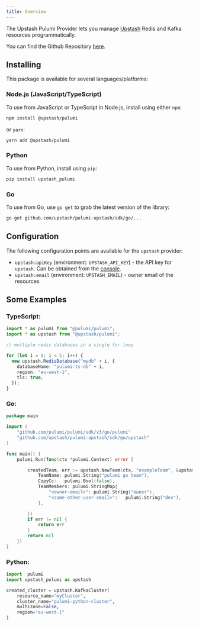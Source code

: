 ```yaml
---
title: Overview
---
```


The Upstash Pulumi Provider lets you manage [Upstash](http://upstash.com) Redis and Kafka resources programmatically.

You can find the Github Repository [here](https://github.com/upstash/pulumi-upstash).

## Installing

This package is available for several languages/platforms:

### Node.js (JavaScript/TypeScript)

To use from JavaScript or TypeScript in Node.js, install using either `npm`:

```bash
npm install @upstash/pulumi
```

or `yarn`:

```bash
yarn add @upstash/pulumi
```

### Python

To use from Python, install using `pip`:

```bash
pip install upstash_pulumi
```

### Go

To use from Go, use `go get` to grab the latest version of the library:

```bash
go get github.com/upstash/pulumi-upstash/sdk/go/...
```

## Configuration

The following configuration points are available for the `upstash` provider:

- `upstash:apiKey` (environment: `UPSTASH_API_KEY`) - the API key for `upstash`. Can be obtained from the [console](https://console.upstash.com).
- `upstash:email` (environment: `UPSTASH_EMAIL`) - owner email of the resources

## Some Examples

### TypeScript:

```typescript
import * as pulumi from "@pulumi/pulumi";
import * as upstash from "@upstash/pulumi";

// multiple redis databases in a single for loop

for (let i = 0; i < 5; i++) {
  new upstash.RedisDatabase("mydb" + i, {
    databaseName: "pulumi-ts-db" + i,
    region: "eu-west-1",
    tls: true,
  });
}
```

### Go:

```go
package main

import (
	"github.com/pulumi/pulumi/sdk/v3/go/pulumi"
	"github.com/upstash/pulumi-upstash/sdk/go/upstash"
)

func main() {
	pulumi.Run(func(ctx *pulumi.Context) error {

		createdTeam, err := upstash.NewTeam(ctx, "exampleTeam", &upstash.TeamArgs{
			TeamName: pulumi.String("pulumi go team"),
			CopyCc:   pulumi.Bool(false),
			TeamMembers: pulumi.StringMap{
				"<owner-email>": pulumi.String("owner"),
				"<some-other-user-email>":   pulumi.String("dev"),
			},

		})
		if err != nil {
			return err
		}
		return nil
	})
}

```

### Python:

```python
import  pulumi
import upstash_pulumi as upstash

created_cluster = upstash.KafkaCluster(
    resource_name="myCluster",
    cluster_name="pulumi-python-cluster",
    multizone=False,
    region="eu-west-1"
)
```
